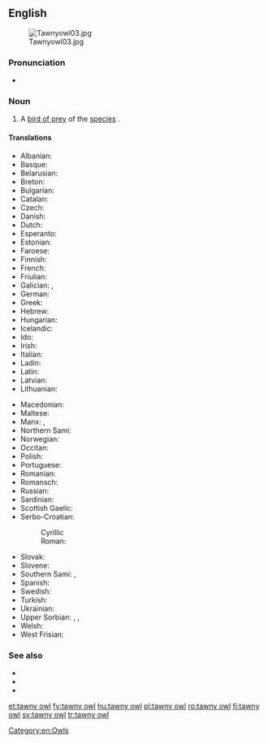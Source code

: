 {{also|tawny-owl}}
==English==
[[Image:Tawnyowl03.jpg|thumb]]

===Pronunciation===
* {{a|RP}} {{IPA|/ˈtɔːni aʊl/|lang=en}}

===Noun===
{{en-noun}}

# A [[bird of prey]] of the [[species]] {{taxlink|Strix aluco|species|noshow=|ver=1609301}}.

====Translations====
{{trans-top|''Strix aluco''}}
* Albanian: {{t|sq|kukuvajka e pyjeve|f}}
* Basque: {{t|eu|urubi}}
* Belarusian: {{t|be|няясыць шэрая}}
* Breton: {{t|br|kaouenn penn-tev}}
* Bulgarian: {{t|bg|горска улулица|f}}
* Catalan: {{t|ca|gamarús}}
* Czech: {{t|cs|puštík}}
* Danish: {{t+|da|natugle|c}}
* Dutch: {{t+|nl|bosuil|m}}
* Esperanto: {{t|eo|arbara strigo}}
* Estonian: {{t|et|kodukakk}}
* Faroese: {{t|fo|músagjóð}}
* Finnish: {{t+|fi|lehtopöllö}}
* French: {{t+|fr|chouette hulotte|f}}
* Friulian: {{t|fur|catůs}}
* Galician: {{t|gl|curuxa laiona|f}}, {{t+|gl|avelaiona|f}}
* German: {{t+|de|Waldkauz|m}}
* Greek: {{t+|el|χουχουριστής}}
* Hebrew: {{t+|he|לִילִית|f|tr=lilít}}
* Hungarian: {{t+|hu|macskabagoly}}
* Icelandic: {{t|is|náttugla|f}}
* Ido: {{t+|io|hueto}}
* Irish: {{t|ga|ulchabhán donn|m}}
* Italian: {{t+|it|allocco|m}}
* Ladin: {{t|lld|ciuch}}
* Latin: {{t|la|Strix aluco}}
* Latvian: {{t|lv|meža pūce}}
* Lithuanian: {{t|lt|naminė pelėda|f}}
{{trans-mid}}
* Macedonian: {{t|mk|шумски був}}
* Maltese: {{t|mt|kokka|f}}
* Manx: {{t|gv|hullad ghoan|f}}, {{t|gv|hullad ouyr|f}}
* Northern Sami: {{t|se|bussáskuolfi}}
* Norwegian: {{t|no|kattugle}}
* Occitan: {{t+|oc|caús}}
* Polish: {{t+|pl|puszczyk|m}}
* Portuguese: {{t+|pt|coruja-do-mato|f}}
* Romanian: {{t+|ro|huhurez|m}}
* Romansch: {{t|rm|tschuetta da guaud|f}}
* Russian: {{t|ru|неясыть серая}}
* Sardinian: {{t|sc|cuccubaju}}
* Scottish Gaelic: {{t|gd|comhachag-dhonn|f}}
* Serbo-Croatian:
*: Cyrillic {{t|sh|шумска сова|f|sc=Cyrl}}
*: Roman: {{t+|sh|šumska sova|f}}
* Slovak: {{t|sk|sova lesná}}
* Slovene: {{t|sl|lesna sova}}
* Southern Sami: {{t|sma|hamhka}}, {{t|sma|jïjje-snjågloe}}
* Spanish: {{t+|es|cárabo|m}}
* Swedish: {{t+|sv|kattuggla|c}}
* Turkish: {{t+|tr|alaca baykuş}}
* Ukrainian: {{t|uk|сова сіра|f}}
* Upper Sorbian: {{t|hsb|kiwka}}, {{t|hsb|wiwka}}, {{t|hsb|kwikawa}}
* Welsh: {{t|cy|tylluan frech|f}}
* West Frisian: {{t|fy|wâldûle}}
{{trans-bottom}}

===See also===
* {{projectlink|wikipedia}}
* {{specieslite|Strix aluco}}
* {{commonslite|Strix aluco}}

[[Category:en:Owls]]

[[et:tawny owl]]
[[fy:tawny owl]]
[[hu:tawny owl]]
[[pl:tawny owl]]
[[ro:tawny owl]]
[[fi:tawny owl]]
[[sv:tawny owl]]
[[tr:tawny owl]]